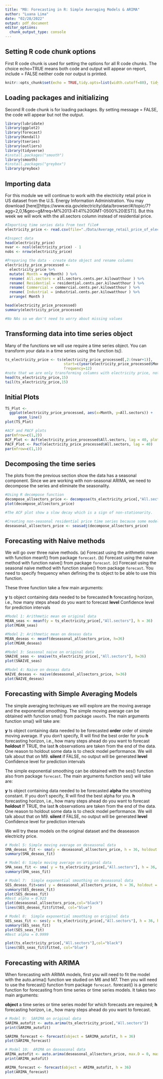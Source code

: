 ```yaml
---
title: "M8: Forecasting in R: Simple Averaging Models & ARIMA"
author: "Luana Lima"
date: "02/28/2022"
output: pdf_document
editor_options: 
  chunk_output_type: console
---
```


## Setting R code chunk options

First R code chunk is used for setting the options for all R code chunks. The choice echo=TRUE means both code and output will appear on report, include = FALSE neither code nor output is printed.

```r
knitr::opts_chunk$set(echo = TRUE,tidy.opts=list(width.cutoff=80), tidy=FALSE) 
```

## Loading packages and initializing

Second R code chunk is for loading packages. By setting message = FALSE, the code will appear but not the output. 

```r
library(lubridate)
library(ggplot2)
library(forecast)  
library(Kendall)
library(tseries)
library(outliers)
library(tidyverse)
#install.packages("smooth")
library(smooth)
#install.packages("greybox")
library(greybox)
```

## Importing data

For this module we will continue to work with the electricity retail price in US dataset from the U.S. Energy Information Administration. You may download  [here][https://www.eia.gov/electricity/data/browser/#/topic/7?agg=2,0,1&geo=g&freq=M%2013:41:41%20GMT-0500%20(EST)]. But this week we will work with the all.sectors column instead of residential price.

```r

#Importing time series data from text file#
electricity_price <- read.csv(file="./Data/Average_retail_price_of_electricity_United_States_monthly.csv",header=TRUE,skip=4)

#Inspect data
head(electricity_price)
nvar <- ncol(electricity_price) - 1
nobs <- nrow(electricity_price)

#Preparing the data - create date object and rename columns
electricity_price_processed <-
  electricity_price %>%
  mutate( Month = my(Month) ) %>% 
  rename( All.sectors = all.sectors.cents.per.kilowatthour ) %>% 
  rename( Residential = residential.cents.per.kilowatthour ) %>% 
  rename( Commercial = commercial.cents.per.kilowatthour ) %>% 
  rename( Industrial = industrial.cents.per.kilowatthour ) %>% 
  arrange( Month )

head(electricity_price_processed)
summary(electricity_price_processed)

#No NAs so we don't need to worry about missing values

```

## Transforming data into time series object

Many of the functions we will use require a time series object. You can transform your data in a time series using the function *ts()*. 

```r
ts_electricity_price <- ts(electricity_price_processed[,2:(nvar+1)],
                           start=c(year(electricity_price_processed$Month[1]),month(electricity_price_processed$Month[1])),
                           frequency=12) 
#note that we are only transforming columns with electricity price, not the date columns  
head(ts_electricity_price,15)
tail(ts_electricity_price,15)

```

## Initial Plots

```r

TS_Plot <- 
  ggplot(electricity_price_processed, aes(x=Month, y=All.sectors)) +
      geom_line()
plot(TS_Plot)

#ACF and PACF plots
par(mfrow=c(1,2))
ACF_Plot <- Acf(electricity_price_processed$All.sectors, lag = 40, plot = TRUE)
PACF_Plot <- Pacf(electricity_price_processed$All.sectors, lag = 40)
par(mfrow=c(1,1))
```


## Decomposing the time series 

The plots from the previous section show the data has a seasonal component. Since we are working with non-seasonal ARIMA, we need to decompose the series and eliminate the seasonality.

```r
#Using R decompose function
decompose_allsectors_price <- decompose(ts_electricity_price[,"All.sectors"],"additive")
plot(decompose_allsectors_price)

#The ACF plot show a slow decay which is a sign of non-stationarity.

#Creating non-seasonal residential price time series because some models can't handle seasonality
deseasonal_allsectors_price <- seasadj(decompose_allsectors_price)  


```


## Forecasting with Naive methods

We will go over three naive methods.
(a) Forecast using the arithmetic mean with function meanf() from package `forecast`.
(b) Forecast using the naive method with function naive() from package `forecast`.
(c) Forecast using the seasonal naive method with function snaive() from package `forecast`. You need to specify frequency when defining the ts object to be able to use this function.

These three function take a few main arguments:

**y** ts object containing data needed to be forecasted
**h** forecasting horizon, i.e., how many steps ahead do you want to forecast
**level** Confidence level for prediction intervals



```r
#Model 1: Arithmetic mean on original data
MEAN_seas <- meanf(y = ts_electricity_price[,"All.sectors"], h = 36)
plot(MEAN_seas)

#Model 2: Arithmetic mean on deseas data
MEAN_deseas <- meanf(deseasonal_allsectors_price, h=36)
plot(MEAN_deseas)

#Model 3: Seasonal naive on original data
SNAIVE_seas <- snaive(ts_electricity_price[,"All.sectors"], h=36)
plot(SNAIVE_seas)

#Model 4: Naive on deseas data
NAIVE_deseas <- naive(deseasonal_allsectors_price, h=36)
plot(NAIVE_deseas)

```



## Forecasting with Simple Averaging Models

The simple averaging techniques we will explore are the moving average and the exponential smoothing. The simple moving average can be obtained with function sma() from package `smooth`. The main arguments function sma() will take are:

**y** ts object containing data needed to be forecasted
**order** order of simple moving average. If you don't specify, R will find the best order for you
**h** forecasting horizon, i.e., how many steps ahead do you want to forecast
**holdout** If TRUE, the last **h** observations are taken from the end of the data. One reason to holdout some data is to check model performance. We will talk about that on M9.
**silent** if FALSE, no output will be generated
**level** Confidence level for prediction intervals


The simple exponential smoothing can be obtained with the ses() function also from package `forecast`. The main arguments function ses() will take are:

**y** ts object containing data needed to be forecasted
**alpha** the smoothing constant. If you don't specify, R will find the best alpha for you. 
**h** forecasting horizon, i.e., how many steps ahead do you want to forecast
**holdout** If TRUE, the last **h** observations are taken from the end of the data. One reason to holdout some data is to check model performance. We will talk about that on M9.
**silent** if FALSE, no output will be generated
**level** Confidence level for prediction intervals


We will try these models on the original dataset and the deaseason electricity price.

```r
# Model 5: Simple moving average on deseasonal data
SMA_deseas_fit <- sma(y = deseasonal_allsectors_price, h = 36, holdout = FALSE, silent = FALSE) #order=2
summary(SMA_deseas_fit)

# Model 6: Simple moving average on original data
SMA_seas_fit <- sma( y = ts_electricity_price[,"All.sectors"], h = 36, holdout = FALSE, silent = FALSE) #order=2
summary(SMA_seas_fit)

# Model 7:  Simple exponential smoothing on deseasonal data
SES_deseas_fit=ses( y = deseasonal_allsectors_price, h = 36, holdout = FALSE, silent = FALSE)  #alpha is NULL
summary(SES_deseas_fit)
plot(SES_deseas_fit)
#Best alpha = 0.923 
plot(deseasonal_allsectors_price,col="black")
lines(SES_deseas_fit$fitted, col="blue")

# Model 8:  Simple exponential smoothing on original data
SES_seas_fit <- ses(y = ts_electricity_price[,"All.sectors"], h = 36, holdout = FALSE, silent = FALSE)
summary(SES_seas_fit)
plot(SES_seas_fit)
#Best alpha = 0.9999 

plot(ts_electricity_price[,"All.sectors"],col="black")
lines(SES_seas_fit$fitted, col="blue")

```

## Forecasting with ARIMA

When forecasting with ARIMA models, first you will need to fit the model with the auto.arima() function we studied on M6 and M7. Then you will need to use the forecast() function from package `forecast`. forecast() is a generic function for forecasting from time series or time series models. It takes two main arguments:

**object** 	a time series or time series model for which forecasts are required;
**h** forecasting horizon, i.e., how many steps ahead do you want to forecast.

```r

# Model 9:  SARIMA on original data
SARIMA_autofit <- auto.arima(ts_electricity_price[,"All.sectors"])
print(SARIMA_autofit)

SARIMA_forecast <- forecast(object = SARIMA_autofit, h = 36)
plot(SARIMA_forecast)

# Model 10:  ARIMA on deseasonal data
ARIMA_autofit <- auto.arima(deseasonal_allsectors_price, max.D = 0, max.P = 0, max.Q = 0)
print(ARIMA_autofit)

ARIMA_forecast <- forecast(object = ARIMA_autofit, h = 36)
plot(ARIMA_forecast)
```


